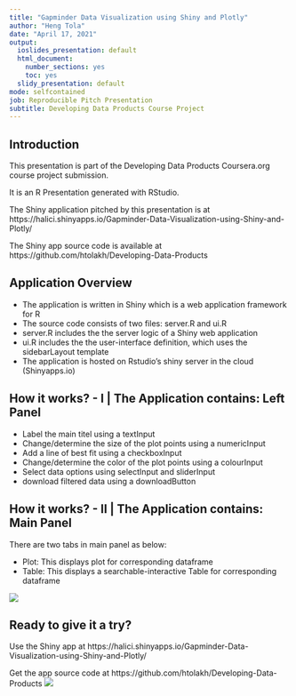 ---
title: "Gapminder Data Visualization using Shiny and Plotly"
author: "Heng Tola"
date: "April 17, 2021"
output:
  ioslides_presentation: default
  html_document:
    number_sections: yes
    toc: yes
  slidy_presentation: default
mode: selfcontained
job: Reproducible Pitch Presentation
subtitle: Developing Data Products Course Project
---


## Introduction

This presentation is part of the Developing Data Products Coursera.org course project submission.

It is an R Presentation generated with RStudio.

The Shiny application pitched by this presentation is at https://halici.shinyapps.io/Gapminder-Data-Visualization-using-Shiny-and-Plotly/

The Shiny app source code is available at 
https://github.com/htolakh/Developing-Data-Products


## Application Overview

- The application is written in Shiny which is a web application framework for R
- The source code consists of two files: server.R and ui.R
- server.R includes the the server logic of a Shiny web application
- ui.R includes the the user-interface definition, which uses the sidebarLayout template
- The application is hosted on Rstudio's shiny server in the cloud (Shinyapps.io)

## How it works? - I | The Application contains: Left Panel

- Label the main titel using a textInput
- Change/determine the size of the plot points using a numericInput
- Add a line of best fit using a checkboxInput
- Change/determine the color of the plot points using a colourInput
- Select data options using selectInput and sliderInput
- download filtered data using a downloadButton

## How it works? - II | The Application contains: Main Panel

There are two tabs in main panel as below:

- Plot: This displays plot for corresponding dataframe
- Table: This displays a searchable-interactive Table for corresponding dataframe

![](gapminder_using_shiny_1.png)

## Ready to give it a try?

Use the Shiny app at https://halici.shinyapps.io/Gapminder-Data-Visualization-using-Shiny-and-Plotly/ 

Get the app source code at https://github.com/htolakh/Developing-Data-Products
![](gapminder_using_shiny_2.png)
